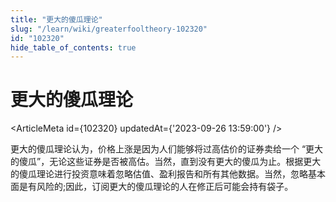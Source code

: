 ```yaml
---
title: "更大的傻瓜理论"
slug: "/learn/wiki/greaterfooltheory-102320"
id: "102320"
hide_table_of_contents: true
---
```



# 更大的傻瓜理论

<ArticleMeta id={102320} updatedAt={'2023-09-26 13:59:00'} />
<div className='border-solid border-b border-t-0 my-4 border-[var(--ifm-color-gray-300)]' />

更大的傻瓜理论认为，价格上涨是因为人们能够将过高估价的证券卖给一个 “更大的傻瓜”，无论这些证券是否被高估。当然，直到没有更大的傻瓜为止。根据更大的傻瓜理论进行投资意味着忽略估值、盈利报告和所有其他数据。当然，忽略基本面是有风险的;因此，订阅更大的傻瓜理论的人在修正后可能会持有袋子。
